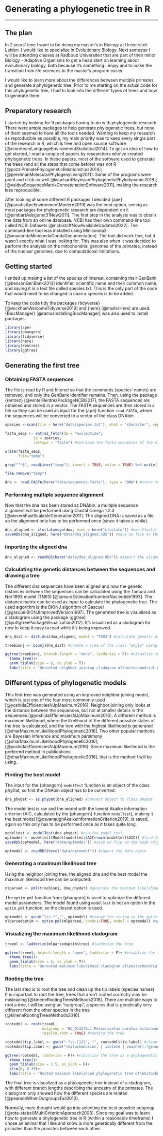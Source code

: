 # Generating a phylogenetic tree in R {#primates}

----

## The plan
In 2 years' time I want to be doing my master's in Biology at Universiteit Leiden. I would like to specialize in Evolutionary Biology. Next semester I will be attending classes at Radboud Universiteit that are part of their minor Biology - Adaptive Organisms to get a head start on learning about evolutionary biology, both because it's something I enjoy and to make the transition from life sciences to the master's program easier

I would like to learn more about the differences between multiple primates and generate a phylogenetic tree. Prior to me starting on the actual code for this phylogenetic tree, I had to look into the different types of trees and how to generate them.

## Preparatory research
I started by looking for R packages having to do with phylogenetic research. There were ample packages to help generate phylogenetic trees, but none of them seemed to have all the tools needed. Wanting to keep my research as reproducible as possible, my main priority was to keep every single part of the research in R, which is free and open source software [@rcoreteamLanguageEnvironmentStatistical2014]. To get an idea of how to get started, I read a couple of papers by researchers who've created phylogenetic trees. In these papers, most of the software used to generate the trees (and all the steps that come before) was not R [@pozziPrimatePhylogeneticRelationships2014]; [@perelmanMolecularPhylogenyLiving2011]. Some of the programs were point and click as well  [@suchardBayesianPhylogeneticPhylodynamic2018]; [@vaidyaSequenceMatrixConcatenationSoftware2011], making the research less reproducible.

After looking at some different R packages I decided {ape} [@paradisApeEnvironmentModern2019] was the best option, seeing as most packages for  phylogenetic research are dependent on it [@jombartAdegenet31New2011].
The first step in the analysis was to obtain the data from an online database. NCBI has their own command-line tool called NCBI Datasets [@ncbistaffNowAvailableUpdated2022]. The command-line tool was installed using Miniconda3 [@anacondaMinicondaCondaDocumentation]. The tool did work fine, but it wasn't exactly what I was looking for. This was also when it was decided to perform the analysis on the mitochondrial genomes of the primates, instead of the nuclear genomes, due to computational limitations.

## Getting started
I ended up making a list of the species of interest, containing their GenBank [@bensonGenBank2013] identifier, scientific name and their common name, and saving it in a text file called species.txt. This is the only part of the code that would need to be changed in case a species is to be added.

To keep the code tidy the packages {tidyverse} [@wickhamWelcomeTidyverse2019] and {here} [@mullerHere] are used. {BiocManager} [@ramosInstallingBiocManager] was also used to install packages.

```r
library(ape)
library(phangorn)
library(tidyverse)
library(here)
library(rentrez)
library(ggtree)
```

## Generating the first tree
### Obtaining FASTA sequences
The file is read by R and filtered so that the comments (species' names) are removed, and only the GenBank identifier remains. Then, using the package {rentrez} [@winterRentrezPackageNCBI2017], the FASTA sequences are obtained and stored in a vector. The FASTA sequences are then stored in a file so they can be used as input for the {ape} function `read.FASTA`, where the sequences will be converted to a vector of the class DNAbin.

```r
species <-scan(file = here("data/species.txt"), what = "character", sep = "\n", comment.char = "#") #import list of species to be analyzed

fasta_seqs <- entrez_fetch(db = "nucleotide",
             id = species,
             rettype = "fasta") #retrieve the fasta sequences of the mitochondrial genome of every species in the list

write(fasta_seqs, 
      file="temp")

grep("^*$", readLines("temp"), invert = TRUE, value = TRUE) %>% write(file = here("data/sequences.fasta")) #remove empty lines so read.FASTA works

file.remove("temp")

dna <- read.FASTA(here("data/sequences.fasta"), type = "DNA") #store the sequences in a vector of the type "DNAbin"
```

### Performing multiple sequence alignment
Now that the dna has been stored as DNAbin, a multiple sequence alignment will be performed using Clustal Omega 1.2.3 [@sieversFastScalableGeneration2011]. The aligned DNA is saved as a file, so the alignment only has to be performed once (since it takes a while).

```r
dna_aligned <- clustalomega(dna, exec = here("clustalo")) #use Clustal Omega 1.2.3 to perform multiple sequence alignment
saveRDS(dna_aligned, here("data/dna_aligned.RDS")) #save as file so the code only has to run once
```

### Importing the aligned dna

```r
dna_aligned <- readRDS(here("data/dna_aligned.RDS")) #import the aligned dna
```

### Calculating the genetic distances between the sequences and drawing a tree
The different dna sequences have been aligned and now the genetic distances between the sequences can be calculated using the Tamura and Nei 1993 model (TN93) [@tamuraEstimationNumberNucleotide1993]. The distance matrix can be used as input to calculate the phylogenetic tree. The used algorithm is the BIONJ algorithm of Gascuel [@gascuelBIONJImprovedVersion1997]. 
The generated tree is visualized as a cladogram using the package {ggtree} [@yuGgtreePackageVisualization2017]. It's visualized as a cladogram for now to keep it easy to read while it's being improved.

```r
dna_dist <- dist.dna(dna_aligned, model = "TN93") #calculate genetic distances and store in a vector of the type "dist"

treebionj <- bionj(dna_dist) #create a tree of the class "phylo" using the method neighbor joining

ggtree(treebionj, branch.length = "none", ladderize = F)+ #visualize the tree as a cladogram
  theme_tree()+
  geom_tiplab(size = 6, as_ylab = T)+
  labs(title = "Unrooted neighbor joining cladogram of\nmitochondrial genomes of 15 primates and the golden hamster")
```

## Different types of phylogenetic models
This first tree was generated using an improved neighbor joining model, which is just one of the four most commonly used [@yoshidaEfficienciesNJpMaximum2016]. Neighbor joining only looks at the distance between the sequences, but not at smaller details in the sequences [@yoshidaEfficienciesNJpMaximum2016]. A different method is maximum likelihood, where the likelihood of the different possible states of the tree is calculated, and the tree with the highest likelihood is generated [@dharMaximumLikelihoodPhylogenetic2016]. Two other popular methods are Bayesian inference and maximum parsimony [@dharMaximumLikelihoodPhylogenetic2016]; [@yoshidaEfficienciesNJpMaximum2016]. Since maximum likelihood is the preferred method in publications [@dharMaximumLikelihoodPhylogenetic2016], that is the method I will be using.

### Finding the best model
The input for the {phangorn} `modelTest` function is an object of the class phyDat, so first the DNAbin object has to be converted:

```r
dna_phydat <- as.phyDat(dna_aligned) #convert object to class phyDat
```

The model test is ran and the model with the lowest Akaike information criterion (AIC, calculated by the {phangorn} function `modelTest`), making it the best model [@cavanaughAkaikeInformationCriterion2019], is saved, again so this only has to be performed once as it takes quite long.

```r
modeltest <- modelTest(dna_phydat) #run the model test
optmodel <- modeltest$Model[modeltest$AIC==min(modeltest$AIC)] #find the model with the lowest AIC
saveRDS(optmodel, here("data/optmodel")) #save as file so the code only has to run once
```

```r
optmodel <- readRDS(here("data/optmodel")) #import the data again
```

### Generating a maximum likelihood tree
Using the neighbor joining tree, the aligned dna and the best model the maximum likelihood tree can be computed:

```r
mlparsed <- pml(treebionj, dna_phydat) #generate the maximum likelihood tree
```

The `optim.pml` function from {phangorn} is used to optimize the different model parameters. The model found using `modelTest` is not an option in the `optim.pml` function, so the closest option is used.

```r
optmodel <- gsub("\\+.*","", optmodel) #change the string so the optim.pml function can read it
mlparsedoptim <- optim.pml(mlparsed, optNni=TRUE, model = optmodel) #optimize the tree
```

### Visualizing the maximum likelihood cladogram

```r
treeml <- ladderize(mlparsedoptim$tree) #ladderize the tree

ggtree(treeml, branch.length = "none", ladderize = F)+ #visualize the tree as a cladogram
  theme_tree()+
  geom_tiplab(size = 6, as_ylab = T)+
  labs(title = "Unrooted maximum likelihood cladogram of\nmitochondrial genomes of 15 primates and the golden hamster")
```

### Rooting the tree
The last step is to root the tree and clean up the tip labels (species names). It is important to root the tree, trees that aren't rooted correctly may be misleading [@kineneRootingTreesMethods2016]. There are multiple ways to root a tree, I will be using an "outgroup", a species that is genetically very different from the other species in the tree [@kineneRootingTreesMethods2016]. 

```r
rootedml <- root(treeml, 
                 outgroup = "NC_013276.1 Mesocricetus auratus mitochondrion, complete genome", 
                 resolve.root = TRUE) #rooting the tree

rootedml$tip.label <- gsub(".*\\.[12]", "", rootedml$tip.label) #clean up the labels
rootedml$tip.label <- gsub("(mitochondrion, | isolate | voucher).*genome", "", rootedml$tip.label) #clean up the labels

ggtree(rootedml, ladderize = F)+ #visualize the tree as a phylogenetic tree
  theme_tree()+
  geom_tiplab(size = 2.5, as_ylab = F)+
  xlim(0, 0.35)+
  labs(title = "Rooted maximum likelihood phylogenetic tree of\nmitochondrial genomes of 15 primates and the golden hamster")
```

The final tree is visualized as a phylogenetic tree instead of a cladogram, with different branch lengths describing the ancestry of the primates. The cladogram only showed how the different species are related [@pearsonWhenOutgroupsFail2013].

Normally, more thought would go into selecting the best possible outgroup [@rota-stabelliMultiCriterionApproach2008]. Since my goal was to learn how to generate a phylogenetic tree in R (within a reasonable timeframe) I chose an animal that I like and know is more genetically different from the primates than the primates between each other.